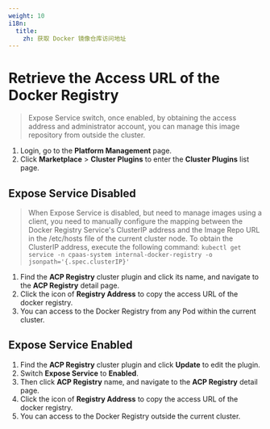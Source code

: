 ```yaml
---
weight: 10
i18n:
  title:
    zh: 获取 Docker 镜像仓库访问地址
---
```



# Retrieve the Access URL of the Docker Registry

> Expose Service switch, once enabled, by obtaining the access address and administrator account, you can manage this image repository from outside the cluster.
1. Login, go to the **Platform Management** page.
2. Click **Marketplace** > **Cluster Plugins** to enter the **Cluster Plugins** list page.

## Expose Service Disabled
> When Expose Service is disabled, but need to manage images using a client, you need to manually configure the mapping between the Docker Registry Service's ClusterIP address and the Image Repo URL in the /etc/hosts file of the current cluster node. To obtain the ClusterIP address, execute the following command: `kubectl get service -n cpaas-system internal-docker-registry -o jsonpath='{.spec.clusterIP}'`

1. Find the **ACP Registry** cluster plugin and click its name, and navigate to the **ACP Registry** detail page.
2. Click the icon of **Registry Address** to copy the access URL of the docker registry.
3. You can access to the Docker Registry from any Pod within the current cluster.

## Expose Service Enabled

1. Find the **ACP Registry** cluster plugin and click **Update** to edit the plugin.
2. Switch **Expose Service** to **Enabled**.
3. Then click **ACP Registry** name, and navigate to the **ACP Registry** detail page.
4. Click the icon of **Registry Address** to copy the access URL of the docker registry.
5. You can access to the Docker Registry outside the current cluster.

